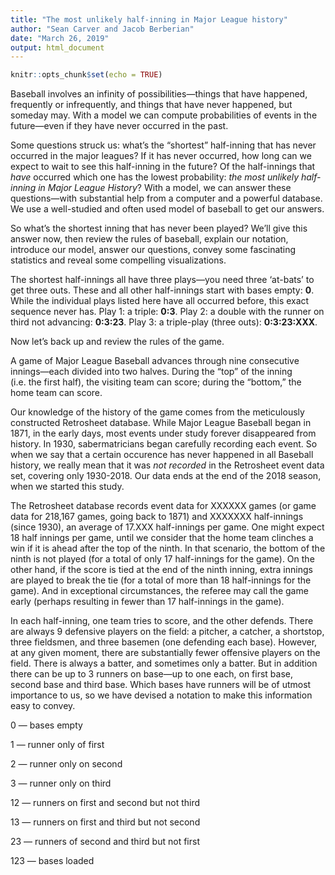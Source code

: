 ```yaml
---
title: "The most unlikely half-inning in Major League history"
author: "Sean Carver and Jacob Berberian"
date: "March 26, 2019"
output: html_document
---
```


```r
knitr::opts_chunk$set(echo = TRUE)
```

Baseball involves an infinity of possibilities---things that have happened, frequently or infrequently, and things that have never happened, but someday may.  With a model we can compute probabilities of events in the future---even if they have never occurred in the past.

Some questions struck us: what's the "shortest" half-inning that has never occurred in the major leagues?  If it has never occurred, how long can we expect to wait to see this half-inning in the future?  Of the half-innings that _have_ occurred which one has the lowest probability: _the most unlikely half-inning in Major League History_?  With a model, we can answer these questions---with substantial help from a computer and a powerful database.  We use a well-studied and often used model of baseball to get our answers.

So what's the shortest inning that has never been played?  We'll give this answer now, then review the rules of baseball, explain our notation, introduce our model, answer our questions, convey some fascinating statistics and reveal some compelling visualizations.

The shortest half-innings all have three plays---you need three 'at-bats' to get three outs. These and all other half-innings start with bases empty: **0**.  While the individual plays listed here have all occurred before, this exact sequence never has. Play 1: a triple: **0:3**.  Play 2: a double with the runner on third not advancing: **0:3:23**.  Play 3: a triple-play (three outs): **0:3:23:XXX**.

Now let's back up and review the rules of the game.

A game of Major League Baseball advances through nine consecutive innings---each divided into two halves.  During the "top" of the inning (i.e. the first half), the visiting team can score; during the "bottom," the home team can score.

Our knowledge of the history of the game comes from the meticulously constructed Retrosheet database.  While Major League Baseball began in 1871, in the early days, most events under study forever disappeared from history.  In 1930, sabermatricians began carefully recording each event.  So when we say that a certain occurence has never happened in all Baseball history, we really mean that it was _not recorded_ in the Retrosheet event data set, covering only 1930-2018. Our data ends at the end of the 2018 season, when we started this study.

The Retrosheet database records event data for XXXXXX games (or game data for 218,167 games, going back to 1871) and XXXXXXX half-innings (since 1930), an average of 17.XXX half-innings per game.  One might expect 18 half innings per game, until we consider that the home team clinches a win if it is ahead after the top of the ninth.  In that scenario, the bottom of the ninth is not played (for a total of only 17 half-innings for the game).  On the other hand, if the score is tied at the end of the ninth inning, extra innings are played to break the tie (for a total of more than 18 half-innings for the game). And in exceptional circumstances, the referee may call the game early (perhaps resulting in fewer than 17 half-innings in the game).

In each half-inning, one team tries to score, and the other defends.  There are always 9 defensive players on the field: a pitcher, a catcher, a shortstop, three fieldsmen, and three basemen (one defending each base).  However, at any given moment, there are substantially fewer offensive players on the field.  There is always a batter, and sometimes only a batter.  But in addition there can be up to 3 runners on base---up to one each, on first base, second base and third base.  Which bases have runners will be of utmost importance to us, so we have devised a notation to make this information easy to convey.

0 --- bases empty

1 --- runner only of first

2 --- runner only on second

3 --- runner only on third

12 --- runners on first and second but not third

13 --- runners on first and third but not second

23 --- runners of second and third but not first

123 --- bases loaded